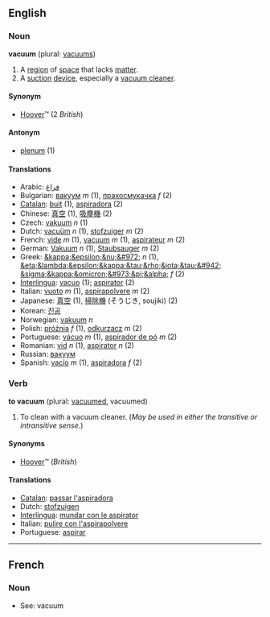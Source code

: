 == English ==

=== Noun ===
'''vacuum''' (plural: [[vacuums]])

#A [[region]] of [[space]] that lacks [[matter]].
#A [[suction]] [[device]], especially a [[vacuum cleaner]].

==== Synonym ====
*[[Hoover]]&trade; (2 ''British'')

==== Antonym ====
*[[plenum]] (1)

==== Translations ====
*Arabic: [[فراغ]]
*Bulgarian: [[вакуум]] ''m'' (1), [[прахосмукачка]] ''f'' (2)
*[[Catalan]]: [[buit]] (1), [[aspiradora]] (2)
*Chinese: [[真空]] (1), [[吸塵機]] (2)
*Czech: [[vakuum]] ''n'' (1)
*Dutch: [[vacuüm]] ''n'' (1), [[stofzuiger]] ''m'' (2)
*French: [[vide]] ''m'' (1), [[vacuum#French|vacuum]] ''m'' (1), [[aspirateur]] ''m'' (2)
*German: [[Vakuum]] ''n'' (1), [[Staubsauger]] ''m'' (2)
*Greek: [[&kappa;&epsilon;&nu;&#972;]] ''n'' (1), [[&eta;&lambda;&epsilon;&kappa;&tau;&rho;&iota;&tau;&#942; &sigma;&kappa;&omicron;&#973;&pi;&alpha;]] ''f'' (2)
*[[Interlingua]]: [[vacuo]] (1); [[aspirator]] (2)
*Italian: [[vuoto]] ''m'' (1), [[aspirapolvere]] ''m'' (2)
*Japanese: [[真空]] (1), [[掃除機]] (そうじき, soujiki) (2)
*Korean: [[진공]]
*Norwegian: [[vakuum]] ''n''
*Polish: [[próżnia]] ''f'' (1), [[odkurzacz]] ''m'' (2)
*Portuguese: [[vácuo]] ''m'' (1), [[aspirador de pó]] ''m'' (2)
*Romanian: [[vid]] ''n'' (1), [[aspirator]] ''n'' (2)
*Russian: [[вакуум]]
*Spanish: [[vacío]] ''m'' (1), [[aspiradora]] ''f'' (2)

<!-- This is not an adjective - it's a noun used as a qualifier
===Verb===
'''vacuum'''
#Producing, containing, or using a [[vacuum]]. (''vacuum cleaner'', ''vacuum pump'')
==== Translations ====
*[[Portuguese]]: [[a]] [[vácuo]]
 -->

=== Verb ===
'''to vacuum''' (plural: [[vacuumed]], vacuumed)

#To clean with a vacuum cleaner.  (''May be used in either the transitive or intransitive sense.'')

==== Synonyms ====
*[[Hoover]]&trade; (''British'')

==== Translations ====
*[[Catalan]]: [[passar l'aspiradora]]
*Dutch: [[stofzuigen]]
*[[Interlingua]]: [[mundar con le aspirator]]
*Italian: [[pulire con l'aspirapolvere]]
*Portuguese: [[aspirar]]

----

==French==

===Noun===

*See: vacuum